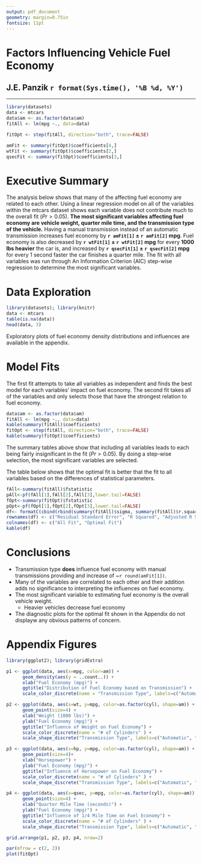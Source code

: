 ```yaml
---
output: pdf_document
geometry: margin=0.75in
fontsize: 11pt
---
```


# Factors Influencing Vehicle Fuel Economy

## J.E. Panzik \hfill `r format(Sys.time(), '%B %d, %Y')`
___
```r
library(datasets)
data <- mtcars
data$am <- as.factor(data$am)
fitAll <- lm(mpg ~., data=data)

fitOpt <- step(fitAll, direction="both", trace=FALSE)

amFit <- summary(fitOpt)$coefficients[4,]
wtFit <- summary(fitOpt)$coefficients[2,]
qsecFit <- summary(fitOpt)$coefficients[3,]
```

# Executive Summary  
The analysis below shows that many of the affecting fuel economy are related to each other. Using a linear regression model on all of the variables within the mtcars dataset shows each variable does not contribute much to the overall fit ($Pr >0.05$). **The most significant variables affecting fuel economy are vehicle weight, quarter mile time, and the transmission type of the vehicle.** Having a manual transmission instead of an automatic transmission increases fuel economy by **`r amFit[1]` $\pm$ `r amFit[2]` mpg**. Fuel economy is also decreased by **`r wtFit[1]` $\pm$ `r wtFit[2]` mpg** for every **1000 lbs heavier** the car is, and increased by **`r qsecFit[1]` $\pm$ `r qsecFit[2]` mpg** for every 1 second faster the car finishes a quarter mile. The fit with all variables was run through An Information Criterion (AIC) step-wise regression to determine the most significant variables.

# Data Exploration
```r
library(datasets); library(knitr)
data <- mtcars
table(is.na(data))
head(data, 3)
```

Exploratory plots of fuel economy density distributions and influences are available in the appendix.

# Model Fits
The first fit attempts to take all variables as independent and finds the best model for each variables' impact on fuel economy. The second fit takes all of the variables and only selects those that have the strongest relation to fuel economy.
```r
data$am <- as.factor(data$am)
fitAll <- lm(mpg ~., data=data)
kable(summary(fitAll)$coefficients)
fitOpt <- step(fitAll, direction="both", trace=FALSE)
kable(summary(fitOpt)$coefficients)
```

The summary tables above show that including all variables leads to each being fairly insignificant in the fit ($Pr>0.05$). By doing a step-wise selection, the most significant variables are selected.

The table below shows that the optimal fit is better that the fit to all variables based on the differences of statistical parameters.
```r
fAll<-summary(fitAll)$fstatistic
pAll<-pf(fAll[1],fAll[2],fAll[3],lower.tail=FALSE)
fOpt<-summary(fitOpt)$fstatistic
pOpt<-pf(fOpt[1],fOpt[2],fOpt[3],lower.tail=FALSE)
df<- formatC(cbind(rbind(summary(fitAll)$sigma, summary(fitAll)$r.squared, summary(fitAll)$adj.r.squared, summary(fitAll)$fstatistic[1], pAll), rbind(summary(fitOpt)$sigma, summary(fitOpt)$r.squared, summary(fitOpt)$adj.r.squared, summary(fitOpt)$fstatistic[1], pOpt)),digits=4)
rownames(df) <- c("Residual Standard Error", "R Squared", "Adjusted R Squared", "F Statistic", "p Value")
colnames(df) <- c("All Fit", "Optimal Fit")
kable(df)
```

# Conclusions
* Transmission type **does** influence fuel economy with manual transmissions providing and increase of ~`r round(amFit[1])`.  
* Many of the variables are correlated to each other and their addition adds no significance to interpreting the influences on fuel economy.  
* The most significant variable to estimating fuel economy is the overall vehicle weight.  
    + Heavier vehicles decrease fuel economy
* The diagnostic plots for the optimal fit shown in the Appendix do not displayw any obvious patterns of concern.

\newpage

# Appendix Figures
```r
library(ggplot2); library(gridExtra)

p1 <- ggplot(data, aes(x=mpg, color=am)) +
      geom_density(aes(y = ..count..)) +
      xlab("Fuel Economy (mpg)") +
      ggtitle("Distribution of Fuel Economy based on Transmission") +
      scale_color_discrete(name = "Transmission Type", labels=c("Automatic", "Manual") )

p2 <- ggplot(data, aes(x=wt, y=mpg, color=as.factor(cyl), shape=am)) +
      geom_point(size=4) +
      xlab("Weight (1000 lbs)") +
      ylab("Fuel Economy (mpg)") + 
      ggtitle("Influence of Weight on Fuel Economy") +
      scale_color_discrete(name = "# of Cylinders" ) +
      scale_shape_discrete("Transmission Type", labels=c("Automatic", "Manual"))

p3 <- ggplot(data, aes(x=hp, y=mpg, color=as.factor(cyl), shape=am)) +
      geom_point(size=4)+
      xlab("Horsepower") +
      ylab("Fuel Economy (mpg)") + 
      ggtitle("Influence of Horsepower on Fuel Economy") +
      scale_color_discrete(name = "# of Cylinders" ) +
      scale_shape_discrete("Transmission Type", labels=c("Automatic", "Manual"))

p4 <- ggplot(data, aes(x=qsec, y=mpg, color=as.factor(cyl), shape=am)) +
      geom_point(size=4) +
      xlab("Quarter Mile Time (seconds)") +
      ylab("Fuel Economy (mpg)") + 
      ggtitle("Influence of 1/4 Mile Time on Fuel Economy") +
      scale_color_discrete(name = "# of Cylinders" ) +
      scale_shape_discrete("Transmission Type", labels=c("Automatic", "Manual"))

grid.arrange(p1, p2, p3, p4, nrow=2)
```

```r
par(mfrow = c(2, 2))
plot(fitOpt)
```